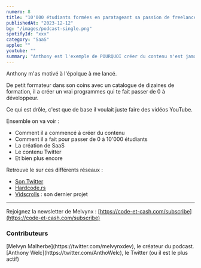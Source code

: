 ```yaml
---
numero: 8
title: "10'000 étudiants formées en paratageant sa passion de freelance - #8 Anthony Welc"
publishedAt: "2023-12-12"
bg: "/images/podcast-single.png"
spotifyId: "xxx"
category: "SaaS"
apple: ""
youtube: ""
summary: "Anthony est l'exemple de POURQUOI créer du contenu n'est jamais perdu. De base juste pour partager sa passion de freelance, il est devenu un des plus gros formateur francophone."
---
```


Anthony m'as motivé à l'épolque à me lancé.

De petit formateur dans son coins avec un catalogue de dizaines de formation, il a créer un vrai programmes qui te fait passer de 0 à développeur.

Ce qui est drôle, c'est que de base il voulait juste faire des vidéos YouTube.

Ensemble on va voir :

- Comment il a commencé à créer du contenu
- Comment il a fait pour passer de 0 à 10'000 étudiants
- La création de SaaS
- Le contenu Twitter
- Et bien plus encore

Retrouve le sur ces différents réseaux :

- [Son Twitter](https://twitter.com/AnthoWelc)
- [Hardcode.rs](https://hardcode.rs/)
- [Vidscrolls](https://vidscrolls.com/) : son dernier projet

---

Rejoignez la newsletter de Melvynx : [https://code-et-cash.com/subscribe](https://code-et-cash.com/subscribe)

### Contributeurs

<Contributor>
  [Melvyn Malherbe](https://twitter.com/melvynxdev), le créateur du podcast.
</Contributor>
<Contributor>
  [Anthony Welc](https://twitter.com/AnthoWelc), le Twitter (ou il est le plus
  actif)
</Contributor>
